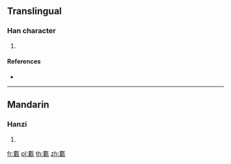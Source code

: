 ==Translingual==

===Han character===
{{Han char|rn=98|rad=瓦|as=11|sn=16|four=|canj=LVMVN}}

# {{defn|Han|sort=瓦11}}

====References====
* {{Han ref|kx=0751.190|dkj=21583|dj=1159.130|hdz=21431.030|uh=750A|ud=29962}}

----

==Mandarin==

===Hanzi===
{{cmn-hanzi|pin=[[lǒu]] ([[lou3]])|wg=lou<sup>3</sup>}}

# {{defn|lang=cmn|sort=瓦11}}

[[fr:甊]]
[[pl:甊]]
[[th:甊]]
[[zh:甊]]